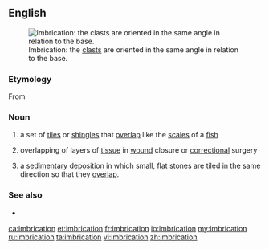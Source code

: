 ==English==
[[Image:Imbricated fabric overlay.jpg|thumb|Imbrication: the [[clast]]s are oriented in the same angle in relation to the base.]]

===Etymology===
From {{etyl|fr|en}} {{term|imbrication|lang=fr}}

===Noun===
{{en-noun}}
# a set of [[tile]]s or [[shingle]]s that [[overlap]] like the [[scale]]s of a [[fish]]
# {{context|medicine|lang=en}} overlapping of layers of [[tissue]] in [[wound]] closure or [[correctional]] surgery
# {{context|geology|lang=en}} a [[sedimentary]] [[deposition]] in which small, [[flat]] stones are [[tiled]] in the same direction so that they [[overlap]].

===See also===
*{{pedialite}}

[[ca:imbrication]]
[[et:imbrication]]
[[fr:imbrication]]
[[io:imbrication]]
[[my:imbrication]]
[[ru:imbrication]]
[[ta:imbrication]]
[[vi:imbrication]]
[[zh:imbrication]]